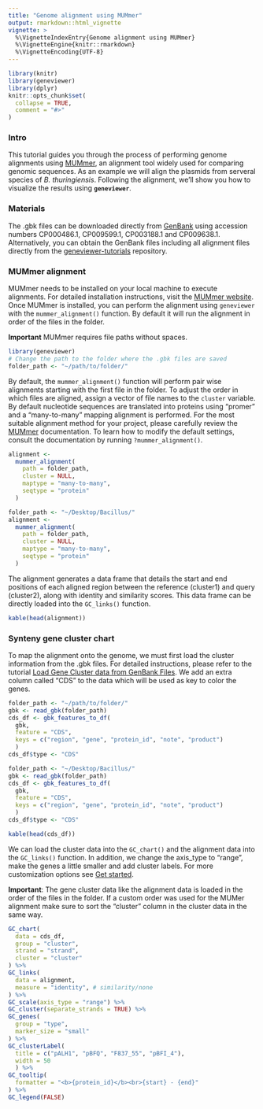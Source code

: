 ```yaml
---
title: "Genome alignment using MUMmer"
output: rmarkdown::html_vignette
vignette: >
  %\VignetteIndexEntry{Genome alignment using MUMmer}
  %\VignetteEngine{knitr::rmarkdown}
  %\VignetteEncoding{UTF-8}
---
```


```r
library(knitr)
library(geneviewer)
library(dplyr)
knitr::opts_chunk$set(
  collapse = TRUE,
  comment = "#>"
)
```

### Intro

This tutorial guides you through the process of performing genome alignments using [MUMmer](https://mummer4.github.io/index.html), an alignment tool widely used for comparing genomic sequences. As an example we will align the plasmids from serveral species of *B. thuringiensis*. Following the alignment, we'll show you how to visualize the results using **`geneviewer`**.

### Materials

The .gbk files can be downloaded directly from [GenBank](https://www.ncbi.nlm.nih.gov/genbank/) using accession numbers CP000486.1, CP009599.1, CP003188.1 and CP009638.1. Alternatively, you can obtain the GenBank files including all alignment files directly from the [geneviewer-tutorials](https://github.com/nvelden/geneviewer-tutorials/tree/main/Loading%20GenBank%20files) repository.

### MUMmer alignment

MUMmer needs to be installed on your local machine to execute alignments. For detailed installation instructions, visit the [MUMmer website](https://mummer4.github.io/install/install.html). Once MUMmer is installed, you can perform the alignment using `geneviewer` with the `mummer_alignment()` function. By default it will run the alignment in order of the files in the folder. 

**Important** MUMmer requires file paths without spaces.

```r
library(geneviewer)
# Change the path to the folder where the .gbk files are saved
folder_path <- "~/path/to/folder/"
```

By default, the `mummer_alignment()` function will perform pair wise alignments starting with the first file in the folder. To adjust the order in which files are aligned, assign a vector of file names to the `cluster` variable. By default nucleotide sequences are translated into proteins using "promer" and a "many-to-many" mapping alignment is performed. For the most suitable alignment method for your project, please carefully review the [MUMmer](https://mummer4.github.io/index.html) documentation. To learn how to modify the default settings, consult the documentation by running `?mummer_alignment()`.

```r
alignment <- 
  mummer_alignment(
    path = folder_path,
    cluster = NULL,
    maptype = "many-to-many",
    seqtype = "protein"
  )
```

```r
folder_path <- "~/Desktop/Bacillus/"
alignment <- 
  mummer_alignment(
    path = folder_path,
    cluster = NULL,
    maptype = "many-to-many",
    seqtype = "protein"
  )
```

The alignment generates a data frame that details the start and end positions of each aligned region between the reference (cluster1) and query (cluster2), along with identity and similarity scores. This data frame can be directly loaded into the `GC_links()` function.

```r
kable(head(alignment))
```

### Synteny gene cluster chart

To map the alignment onto the genome, we must first load the cluster information from the .gbk files. For detailed instructions, please refer to the tutorial [Load Gene Cluster data from GenBank Files](https://nvelden.github.io/geneviewer/articles/LoadGenBankFiles.html). We add an extra column called "CDS" to the data which will be used as key to color the genes.

```r
folder_path <- "~/path/to/folder/"
gbk <- read_gbk(folder_path)
cds_df <- gbk_features_to_df(
  gbk, 
  feature = "CDS",
  keys = c("region", "gene", "protein_id", "note", "product")
  )
cds_df$type <- "CDS"
```

```r
folder_path <- "~/Desktop/Bacillus/"
gbk <- read_gbk(folder_path)
cds_df <- gbk_features_to_df(
  gbk, 
  feature = "CDS",
  keys = c("region", "gene", "protein_id", "note", "product")
  )
cds_df$type <- "CDS"
```

```r
kable(head(cds_df))
```


We can load the cluster data into the `GC_chart()` and the alignment data into the `GC_links()` function. In addition, we change the axis_type to "range", make the genes a little smaller and add cluster labels. For more customization options see [Get started](https://nvelden.github.io/geneviewer/articles/geneviewer.html).

**Important**: The gene cluster data like the alignment data is loaded in the order of the files in the folder. If a custom order was used for the MUMer alignment make sure to sort the "cluster" column in the cluster data in the same way.

```r
GC_chart(
  data = cds_df,
  group = "cluster",
  strand = "strand",
  cluster = "cluster"
) %>%
GC_links(
  data = alignment,
  measure = "identity", # similarity/none
) %>%
GC_scale(axis_type = "range") %>%
GC_cluster(separate_strands = TRUE) %>%
GC_genes(
  group = "type",
  marker_size = "small"
) %>%    
GC_clusterLabel(
  title = c("pALH1", "pBFQ", "F837_55", "pBFI_4"), 
  width = 50
  ) %>%
GC_tooltip(
  formatter = "<b>{protein_id}</b><br>{start} - {end}" 
) %>%
GC_legend(FALSE)
```
